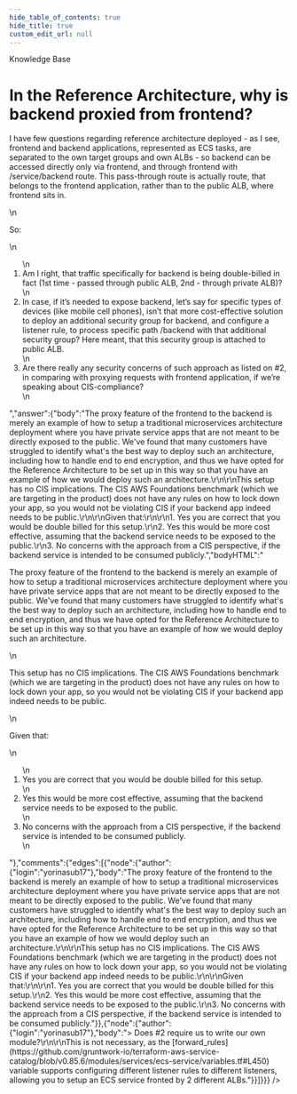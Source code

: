 ```yaml
---
hide_table_of_contents: true
hide_title: true
custom_edit_url: null
---
```



<CenterLayout>
<span class="title">Knowledge Base</span>
<h1>In the Reference Architecture, why is backend proxied from frontend?</h1>
<GitHub json={{"id":"D_kwDOF8slf84APWwo","number":389,"author":{"login":"yorinasub17"},"title":"In the Reference Architecture, why is backend proxied from frontend?","body":"I have few questions regarding reference architecture deployed - as I see, frontend and backend applications, represented as ECS tasks, are separated to the own target groups and own ALBs - so backend can be accessed directly only via frontend, and through frontend with /service/backend  route. This pass-through route is actually route, that belongs to the frontend application, rather than to the public ALB, where frontend sits in.\r\n\r\nSo:\r\n1. Am I right, that traffic specifically for backend is being double-billed in fact (1st time - passed through public ALB, 2nd - through private ALB)?\r\n1. In case, if it’s needed to expose backend, let’s say for specific types of devices (like mobile cell phones), isn’t that more cost-effective solution to deploy an additional security group for backend, and configure a listener rule, to process specific path /backend  with that additional security group? Here meant, that this security group is attached to public ALB.\r\n1. Are there really any security concerns of such approach as listed on #2, in comparing with proxying requests with frontend application, if we’re speaking about CIS-compliance?","bodyHTML":"<p dir=\"auto\">I have few questions regarding reference architecture deployed - as I see, frontend and backend applications, represented as ECS tasks, are separated to the own target groups and own ALBs - so backend can be accessed directly only via frontend, and through frontend with /service/backend  route. This pass-through route is actually route, that belongs to the frontend application, rather than to the public ALB, where frontend sits in.</p>\n<p dir=\"auto\">So:</p>\n<ol dir=\"auto\">\n<li>Am I right, that traffic specifically for backend is being double-billed in fact (1st time - passed through public ALB, 2nd - through private ALB)?</li>\n<li>In case, if it’s needed to expose backend, let’s say for specific types of devices (like mobile cell phones), isn’t that more cost-effective solution to deploy an additional security group for backend, and configure a listener rule, to process specific path /backend  with that additional security group? Here meant, that this security group is attached to public ALB.</li>\n<li>Are there really any security concerns of such approach as listed on #2, in comparing with proxying requests with frontend application, if we’re speaking about CIS-compliance?</li>\n</ol>","answer":{"body":"The proxy feature of the frontend to the backend is merely an example of how to setup a traditional microservices architecture deployment where you have private service apps that are not meant to be directly exposed to the public. We've found that many customers have struggled to identify what's the best way to deploy such an architecture, including how to handle end to end encryption, and thus we have opted for the Reference Architecture to be set up in this way so that you have an example of how we would deploy such an architecture.\r\n\r\nThis setup has no CIS implications. The CIS AWS Foundations benchmark (which we are targeting in the product) does not have any rules on how to lock down your app, so you would not be violating CIS if your backend app indeed needs to be public.\r\n\r\nGiven that:\r\n\r\n1. Yes you are correct that you would be double billed for this setup.\r\n2. Yes this would be more cost effective, assuming that the backend service needs to be exposed to the public.\r\n3. No concerns with the approach from a CIS perspective, if the backend service is intended to be consumed publicly.","bodyHTML":"<p dir=\"auto\">The proxy feature of the frontend to the backend is merely an example of how to setup a traditional microservices architecture deployment where you have private service apps that are not meant to be directly exposed to the public. We've found that many customers have struggled to identify what's the best way to deploy such an architecture, including how to handle end to end encryption, and thus we have opted for the Reference Architecture to be set up in this way so that you have an example of how we would deploy such an architecture.</p>\n<p dir=\"auto\">This setup has no CIS implications. The CIS AWS Foundations benchmark (which we are targeting in the product) does not have any rules on how to lock down your app, so you would not be violating CIS if your backend app indeed needs to be public.</p>\n<p dir=\"auto\">Given that:</p>\n<ol dir=\"auto\">\n<li>Yes you are correct that you would be double billed for this setup.</li>\n<li>Yes this would be more cost effective, assuming that the backend service needs to be exposed to the public.</li>\n<li>No concerns with the approach from a CIS perspective, if the backend service is intended to be consumed publicly.</li>\n</ol>"},"comments":{"edges":[{"node":{"author":{"login":"yorinasub17"},"body":"The proxy feature of the frontend to the backend is merely an example of how to setup a traditional microservices architecture deployment where you have private service apps that are not meant to be directly exposed to the public. We've found that many customers have struggled to identify what's the best way to deploy such an architecture, including how to handle end to end encryption, and thus we have opted for the Reference Architecture to be set up in this way so that you have an example of how we would deploy such an architecture.\r\n\r\nThis setup has no CIS implications. The CIS AWS Foundations benchmark (which we are targeting in the product) does not have any rules on how to lock down your app, so you would not be violating CIS if your backend app indeed needs to be public.\r\n\r\nGiven that:\r\n\r\n1. Yes you are correct that you would be double billed for this setup.\r\n2. Yes this would be more cost effective, assuming that the backend service needs to be exposed to the public.\r\n3. No concerns with the approach from a CIS perspective, if the backend service is intended to be consumed publicly."}},{"node":{"author":{"login":"yorinasub17"},"body":"> Does #2 require us to write our own module?\r\n\r\nThis is not necessary, as the [forward_rules](https://github.com/gruntwork-io/terraform-aws-service-catalog/blob/v0.85.6/modules/services/ecs-service/variables.tf#L450) variable supports configuring different listener rules to different listeners, allowing you to setup an ECS service fronted by 2 different ALBs."}}]}}} />

</CenterLayout>
  

<!-- ##DOCS-SOURCER-START
{
  "sourcePlugin": "github-discussions",
  "hash": "58e42a15fc273746936e55248a9690be"
}
##DOCS-SOURCER-END -->
